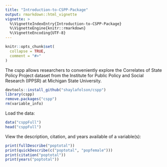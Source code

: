 ```yaml
---
title: "Introduction-to-CSPP-Package"
output: rmarkdown::html_vignette
vignette: >
  %\VignetteIndexEntry{Introduction-to-CSPP-Package}
  %\VignetteEngine{knitr::rmarkdown}
  %\VignetteEncoding{UTF-8}
---
```


```r
knitr::opts_chunk$set(
  collapse = TRUE,
  comment = "#>"
)
```

The cspp allows researchers to conveniently explore the Correlates of State Policy Project dataset from the Institute for Public Policy and Social Research (IPPSR) at Michigan State University.
```r
devtools::install_github("shaylafolson/cspp")
library(cspp)
remove.packages("cspp")
rm(variable_info)
```

Load the data:
```r
data("csppFull")
head("csppFull")
```

View the description, citation, and years available of a variable(s):
```r
print(fullDescribe("poptotal"))
print(quickDescribe(c("poptotal", "popfemale")))
print(citation("poptotal"))
print(years("poptotal"))
```

